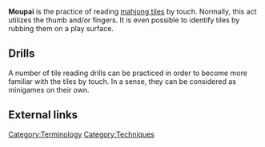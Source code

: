 '''Moupai''' {{kana|盲牌}} is the practice of reading [[mahjong tiles]] by touch.  Normally, this act utilizes the thumb and/or fingers.  It is even possible to identify tiles by rubbing them on a play surface.

==Drills==
A number of tile reading drills can be practiced in order to become more familiar with the tiles by touch.  In a sense, they can be considered as minigames on their own.

==External links==
[[Category:Terminology]]
[[Category:Techniques]]